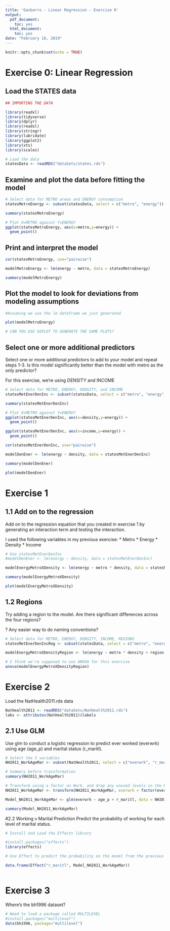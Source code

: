 ```yaml
---
title: 'Gasbarro - Linear Regression - Exercise 0'
output:
  pdf_document:
    toc: yes
  html_document:
    toc: yes
date: "February 18, 2019"
---
```



```r
knitr::opts_chunk$set(echo = TRUE)
```

# Exercise 0: Linear Regression

## Load the STATES data

```r
## IMPORTING THE DATA

library(readxl)
library(tidyverse)
library(dplyr)
library(readxl)
library(stringr)
library(lubridate)
library(ggplot2)
library(xts)
library(scales)

# Load the data
statesData <- readRDS("dataSets/states.rds")

```

## Examine and plot the data before fitting the model
```r

# Select data for METRO areas and ENERGY consumption
statesMetroEnergy <- subset(statesData, select = c("metro", "energy"))

summary(statesMetroEnergy)

# Plot X=METRO against Y=ENERGY
ggplot(statesMetroEnergy, aes(x=metro,y=energy)) +
  geom_point()
```

## Print and interpret the model
```r

cor(statesMetroEnergy, use="pairwise")

modelMetroEnergy <- lm(energy ~ metro, data = statesMetroEnergy)

summary(modelMetroEnergy)

```

## Plot the model to look for deviations from modeling assumptions
```r

#Assuming we use the lm dataframe we just generated

plot(modelMetroEnergy)

# CAN YOU USE GGPLOT TO GENERATE THE SAME PLOTS?

```

## Select one or more additional predictors 
Select one or more additional predictors to add to your model and repeat steps 1-3. Is this model significantly better than the model with metro as the only predictor?

For this exercise, we're using DENSITY and INCOME

```r

# Select data for METRO, ENERGY, DENSITY, and INCOME
statesMetEnerDenInc <- subset(statesData, select = c("metro", "energy", "density", "income"))

summary(statesMetEnerDenInc)

# Plot X=METRO against Y=ENERGY
ggplot(statesMetEnerDenInc, aes(x=density,y=energy)) +
  geom_point()

ggplot(statesMetEnerDenInc, aes(x=income,y=energy)) +
  geom_point()

cor(statesMetEnerDenInc, use="pairwise")

modelDenEner <- lm(energy ~ density, data = statesMetEnerDenInc)

summary(modelDenEner)

plot(modelDenEner)
```

# Exercise 1

## 1.1 Add on to the regression 
Add on to the regression equation that you created in exercise 1 by generating an interaction term and testing the interaction.

I used the following variables in my previous exercise:
* Metro
* Energy
* Density
* Income

```r

# Use statesMetEnerDenInc
#modelDenEner <- lm(energy ~ density, data = statesMetEnerDenInc)

modelEnergyMetroXDensity <- lm(energy ~ metro * density, data = statesMetEnerDenInc)

summary(modelEnergyMetroXDensity)

plot(modelEnergyMetroXDensity)

```


## 1.2 Regions
Try adding a region to the model. Are there significant differences across the four regions?

? Any easier way to do naming conventions?

```r

# Select data for METRO, ENERGY, DENSITY, INCOME, REGIONS
statesMetEnerDenIncReg <- subset(statesData, select = c("metro", "energy", "density", "income","region"))

modelEnergyMetroXDensityRegion <- lm(energy ~ metro * density + region, data = statesMetEnerDenIncReg)

# I think we're supposed to use ANOVA for this exercise
anova(modelEnergyMetroXDensityRegion)


```

# Exercise 2

Load the NatHealth2011.rds data

```r

NatHealth2011 <- readRDS("dataSets/NatHealth2011.rds")
labs <- attributes(NatHealth2011)$labels

```

## 2.1 Use GLM
Use glm to conduct a logistic regression to predict ever worked (everwrk) using age (age_p) and marital status (r_maritl).

```r

# Select the 3 variables
NH2011_WorkAgeMar <- subset(NatHealth2011, select = c("everwrk", "r_maritl", "age_p"))

# Summary before transformation
summary(NH2011_WorkAgeMar)

# Transform using a factor on Work, and drop any unused levels in the Marital Status
NH2011_WorkAgeMar <- transform(NH2011_WorkAgeMar, everwrk = factor(everwrk, levels = c("1 Yes", "2 No")), r_maritl = droplevels(r_maritl))

Model_NH2011_WorkAgeMar <- glm(everwrk ~ age_p + r_maritl, data = NH2011_WorkAgeMar, family = "binomial")

summary(Model_NH2011_WorkAgeMar)

```

#2.2 Working v Marital Prediction
Predict the probability of working for each level of marital status.

```r

# Install and Load the Effects library

#install.packages("effects")
library(effects)

# Use Effect to predict the probability on the model from the previous exercise

data.frame(Effect("r_maritl", Model_NH2011_WorkAgeMar))
 
```


# Exercise 3

Where's the bh1996 dataset?

```r

# Need to load a package called MULTILEVEL
#install.packages("multilevel")
data(bh1996, package="multilevel")
 
```
